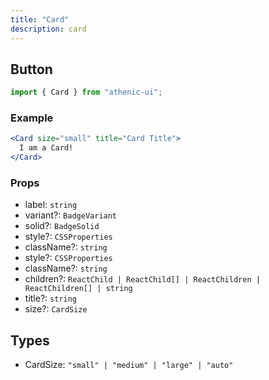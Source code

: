 ```yaml
---
title: "Card"
description: card
---
```


## Button

```js
import { Card } from "athenic-ui";
```

### Example

```jsx
<Card size="small" title="Card Title">
  I am a Card!
</Card>
```

### Props

- label: `string`
- variant?: `BadgeVariant`
- solid?: `BadgeSolid`
- style?: `CSSProperties`
- className?: `string`
- style?: `CSSProperties`
- className?: `string`
- children?: `ReactChild | ReactChild[] | ReactChildren | ReactChildren[] | string`
- title?: `string`
- size?: `CardSize`

## Types

- CardSize: `"small" | "medium" | "large" | "auto"`
